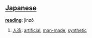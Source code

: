 == [[Japanese]] ==                                          

'''[[reading]]''': jinzô

# [[人造]]: [[artificial]], [[man-made]], [[synthetic]]